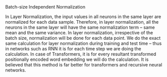 <Title>Layer Normalization</Title>
<Tagline>Batch-size Independent Normalization</Tagline>

In Layer Normalization, the input values in all neurons in the same layer are normalized for each data sample. Therefore, in layer normalization, all the neurons in the same layer will have the same normalization term – same mean and the same variance. In layer normalization, irrespective of the batch size, normalization will be done for each data point. We do the exact same calculation for layer normalization during training and test time – thus in networks such as RNN it is for each time step we are doing the calculation. In case of Transformers, it is for every resultant transformed positionally encoded word embedding we will do the calculation. It is believed that this method is far better for transformers and recursive neural networks.